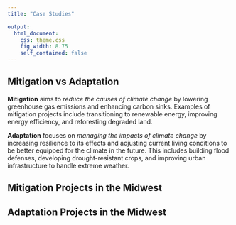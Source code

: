 ```yaml
---
title: "Case Studies"

output:
  html_document:
    css: theme.css
    fig_width: 8.75
    self_contained: false
---
```


## Mitigation vs Adaptation

**Mitigation** aims to *reduce the causes of climate change* by lowering greenhouse gas emissions and enhancing carbon sinks. Examples of mitigation projects include transitioning to renewable energy, improving energy efficiency, and reforesting degraded land.

**Adaptation** focuses on *managing the impacts of climate change* by increasing resilience to its effects and adjusting current living conditions to be better equipped for the climate in the future. This includes building flood defenses, developing drought-resistant crops, and improving urban infrastructure to handle extreme weather.

## Mitigation Projects in the Midwest

## Adaptation Projects in the Midwest
